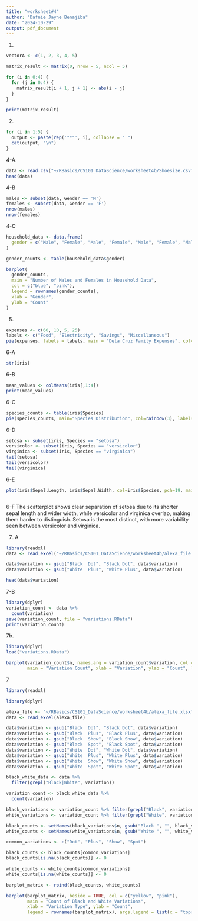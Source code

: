 ```yaml
---
title: "worksheet#4"
author: "Dafnie Jayne Benajiba"
date: "2024-10-29"
output: pdf_document
---
```

1.
```r
vectorA <- c(1, 2, 3, 4, 5)

matrix_result <- matrix(0, nrow = 5, ncol = 5)

for (i in 0:4) {
  for (j in 0:4) {
    matrix_result[i + 1, j + 1] <- abs(i - j)
  }
}

print(matrix_result)


```

2.
```r
for (i in 1:5) {
  output <- paste(rep('"*"', i), collapse = " ")
  cat(output, "\n")
}

```


4-A.
```r
data <- read.csv("~/RBasics/CS101_DataScience/worksheet4b/Shoesize.csv")
head(data)


```
4-B
```r
males <- subset(data, Gender == 'M')
females <- subset(data, Gender == 'F')
nrow(males)
nrow(females)


```
4-C
```r
household_data <- data.frame(
  gender = c("Male", "Female", "Male", "Female", "Male", "Female", "Male", "Female", "Female")
)

gender_counts <- table(household_data$gender)

barplot(
  gender_counts, 
  main = "Number of Males and Females in Household Data", 
  col = c("blue", "pink"), 
  legend = rownames(gender_counts), 
  xlab = "Gender", 
  ylab = "Count"
)


```
5.
```r
expenses <- c(60, 10, 5, 25)
labels <- c("Food", "Electricity", "Savings", "Miscellaneous")
pie(expenses, labels = labels, main = "Dela Cruz Family Expenses", col=rainbow(length(expenses)))

```
6-A
```r
str(iris)

```
6-B
```r
mean_values <- colMeans(iris[,1:4])
print(mean_values)


```
6-C
```r
species_counts <- table(iris$Species)
pie(species_counts, main="Species Distribution", col=rainbow(3), labels=c("Setosa", "Versicolor", "Virginica"))


```
6-D
```r
setosa <- subset(iris, Species == "setosa")
versicolor <- subset(iris, Species == "versicolor")
virginica <- subset(iris, Species == "virginica")
tail(setosa)
tail(versicolor)
tail(virginica)


```
6-E
```r
plot(iris$Sepal.Length, iris$Sepal.Width, col=iris$Species, pch=19, main="Iris Dataset", xlab="Sepal Length", ylab="Sepal Width")



```
6-F
The scatterplot shows clear separation of setosa due to its shorter sepal length and wider width, while versicolor and virginica overlap, making them harder to distinguish. Setosa is the most distinct, with more variability seen between versicolor and virginica.

7. A

```r

library(readxl)
data <- read_excel("~/RBasics/CS101_DataScience/worksheet4b/alexa_file.xlsx")

data$variation <- gsub("Black  Dot", "Black Dot", data$variation)
data$variation <- gsub("White  Plus", "White Plus", data$variation)

head(data$variation)
```
7-B
```r
library(dplyr)
variation_count <- data %>%
  count(variation)
save(variation_count, file = "variations.RData")
print(variation_count)

```
7b.
```r
library(dplyr)
load("variations.RData")

barplot(variation_count$n, names.arg = variation_count$variation, col = "purple",
        main = "Variation Count", xlab = "Variation", ylab = "Count", las = 2)

```
7
```r
library(readxl)

library(dplyr)

alexa_file <- "~/RBasics/CS101_DataScience/worksheet4b/alexa_file.xlsx"
data <- read_excel(alexa_file)

data$variation <- gsub("Black  Dot", "Black Dot", data$variation)
data$variation <- gsub("Black  Plus", "Black Plus", data$variation)
data$variation <- gsub("Black  Show", "Black Show", data$variation)
data$variation <- gsub("Black  Spot", "Black Spot", data$variation)
data$variation <- gsub("White  Dot", "White Dot", data$variation)
data$variation <- gsub("White  Plus", "White Plus", data$variation)
data$variation <- gsub("White  Show", "White Show", data$variation)
data$variation <- gsub("White  Spot", "White Spot", data$variation)

black_white_data <- data %>%
  filter(grepl("Black|White", variation))

variation_count <- black_white_data %>%
  count(variation)

black_variations <- variation_count %>% filter(grepl("Black", variation))
white_variations <- variation_count %>% filter(grepl("White", variation))

black_counts <- setNames(black_variations$n, gsub("Black ", "", black_variations$variation))
white_counts <- setNames(white_variations$n, gsub("White ", "", white_variations$variation))

common_variations <- c("Dot", "Plus", "Show", "Spot")

black_counts <- black_counts[common_variations]
black_counts[is.na(black_counts)] <- 0

white_counts <- white_counts[common_variations]
white_counts[is.na(white_counts)] <- 0

barplot_matrix <- rbind(black_counts, white_counts)

barplot(barplot_matrix, beside = TRUE, col = c("yellow", "pink"),
        main = "Count of Black and White Variations",
        xlab = "Variation Type", ylab = "Count",
        legend = rownames(barplot_matrix), args.legend = list(x = "topright"))

```
